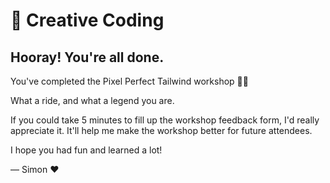 # 🎨 Creative Coding

## Hooray! You're all done.

You've completed the Pixel Perfect Tailwind workshop 👏👏

What a ride, and what a legend you are.

If you could take 5 minutes to fill up the workshop feedback form, I'd really appreciate it. It'll help me make the workshop better for future attendees.

I hope you had fun and learned a lot!

— Simon ❤️
